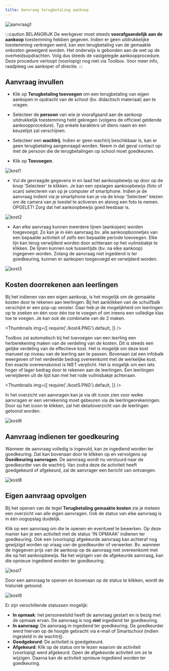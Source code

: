 ```yaml
---
title: Aanvraag terugbetaling aankoop
---
```


![aanvraag1](./aanvraag1.png)

:::caution BELANGRIJK
De werkgever moet steeds **voorafgaandelijk aan de aankoop** toestemming hebben gegeven. Indien er geen uitdrukkelijke toestemming verkregen werd, kan een terugbetaling van de gemaakte onkosten geweigerd worden. Het onderwijs is gebonden aan de wet op de overheidsopdrachten. Volg dus steeds de vastgelegde aankoopprocedure. Deze procedure verloopt (voorlopig) nog niet via Toolbox. Voor meer info, raadpleeg uw aankoper of directie. 
:::

## Aanvraag invullen

- Klik op **Terugbetaling toevoegen** om een terugbetaling van eigen aankopen in opdracht van de school (bv. didactisch materiaal) aan te vragen.

- Selecteer de **persoon** van wie je voorafgaand aan de aankoop uitdrukkelijk toestemming hebt gekregen (volgens de officieel geldende aankoopprocedure). Typ enkele karakters uit diens naam en een keuzelijst zal verschijnen. 

- Selecteer een **wachtrij**. Indien er geen wachtrij beschikbaar is, kan er geen terugbetaling aangevraagd worden. Neem in dat geval contact op met de persoon die de terugbetalingen op school moet goedkeuren. 

- Klik op **Toevoegen**.

 ![kost1](./kost1.PNG)

- Vul de gevraagde gegevens in en laad het aankoopbewijs op door op de knop 'Selecteer' te klikken. Je kan een opslagen aankoopbewijs (foto of scan) selecteren van op je computer of smartphone. Indien je de aanvraag indient via je smartphone kan je via de knop 'Selecteer' kiezen om de camera van je toestel te activeren en alsnog een foto te nemen. OPGELET! Zorg dat het aankoopbewijs goed leesbaar is.

 ![kost2](./kost2.PNG)

 - Aan elke aanvraag kunnen meerdere lijnen (aankopen) worden toegevoegd. Zo kan je in één aanvraag bv. alle aankoopbonnetjes van een bepaalde activiteit of zelfs een bepaalde periode toevoegen. Elke lijn kan terug verwijderd worden door achteraan op het vuilnisbakje te klikken. De lijnen kunnen ook tussentijds (bv. na elke aankoop) ingegeven worden. Zolang de aanvraag niet ingediend is ter goedkeuring, kunnen er aankopen toegevoegd en verwijderd worden. 

 ![kost3](./kost3.PNG)

## Kosten doorrekenen aan leerlingen

Bij het indienen van een eigen aankoop, is het mogelijk om de gemaakte kosten door te rekenen aan leerlingen. Bij het aanklikken van de schuifbalk verschijnt er een pop-up venster. Daar heb je de mogelijkheid om leerlingen op te zoeken en één voor één toe te voegen of om ineens een volledige klas toe te voegen. Je kan ook de combinatie van de 2 maken. 

<Thumbnails img={[
    require('./kost4.PNG').default, 
]} />

Toolbox zal automatisch bij het toevoegen van een leerling een herberekening maken van de verdeling van de kosten. Dit is steeds een gelijke verdeling van de effectieve kost. Het is mogelijk om deze kost manueel op niveau van de leerling aan te passen. Bovenaan zal een infobalk weergeven of het verdeelde bedrag overeenkomt met de werkelijke kost. Een exacte overeenskomst is NIET verplicht. Het is mogelijk om een iets hoger of lager bedrag door te rekenen aan de leerlingen. Een leerlingen verwijderen uit de lijst kan met het rode vuilnisbakje achteraan. 

<Thumbnails img={[
    require('./kost5.PNG').default, 
]} />

In het overzicht van aanvragen kan je via dit icoon <LegacyAction img="leerling.PNG"/> zien voor welke aanvragen er een verrekening moet gebeuren via de leerlingenrekeningen. Door op het icoon te klikken, zal het detailoverzicht van de leerlingen getoond worden. 

![kost6](./kost6.PNG)

## Aanvraag indienen ter goedkeuring

Wanneer de aanvraag volledig is ingevuld, kan ze ingediend worden ter goedkeuring. Dat kan bovenaan door te klikken op <LegacyAction img="beheer.PNG"/> en vervolgens op **Goedkeuring aanvragen**. De aanvraag wordt nu verstuurd naar de goedkeurder van de wachtrij. Van zodra deze de activiteit heeft goedgekeurd of afgekeurd, zal de aanvrager een bericht van ontvangen.   

![kost8](./kost8.png)

## Eigen aanvraag opvolgen
Bij het openen van de tegel **Terugbetaling gemaakte kosten** zie je meteen een overzicht van alle eigen aanvragen. Ook de status van elke aanvraag is in één oogopslag duidelijk. 

Klik op een aanvraag om die te openen en eventueel te bewerken. Op deze manier kan je een activiteit met de status 'IN OPMAAK' indienen ter goedkeuring. Ook een (voorlopig) afgekeurde aanvraag kan achteraf nog gewijzigd worden op vraag van de goedkeurder of verwerker. Bv. wanneer de ingegeven prijs van de aankoop op de aanvraag niet overeenkomt met die op het aankoopbewijs. Na het wijzigen van de afgekeurde aanvraag, kan die opnieuw ingediend worden ter goedkeuring.

![kost7](./kost7.PNG)

Door een aanvraag te openen en bovenaan op de status te klikken, wordt de historiek getoond. 

![kost9](./kost9.png)

Er zijn verschillende statussen mogelijk:
- **In opmaak**: het personeelslid heeft de aanvraag gestart en is bezig met de opmaak ervan. De aanvraag is nog **niet** ingediend ter goedkeuring.
- **In aanvraag**: De aanvraag in ingediend ter goedkeuring. De goedkeurder werd hiervan op de hoogte gebracht via e-mail of Smartschool (indien ingesteld in de wachtrij). 
- **Goedgekeurd**: De activiteit is goedgekeurd. 
- **Afgekeurd**: Klik op de status om te lezen waarom de activiteit (voorlopig) werd afgekeurd. Open de afgekeurde activiteit om ze te wijzigen. Daarna kan de activiteit opnieuw ingediend worden ter goedkeuring. 